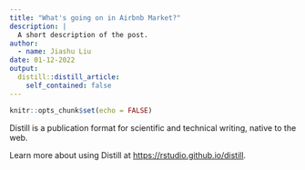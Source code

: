 ```yaml
---
title: "What's going on in Airbnb Market?"
description: |
  A short description of the post.
author:
  - name: Jiashu Liu
date: 01-12-2022
output:
  distill::distill_article:
    self_contained: false
---
```



```r
knitr::opts_chunk$set(echo = FALSE)
```

Distill is a publication format for scientific and technical writing, native to the web.

Learn more about using Distill at <https://rstudio.github.io/distill>.


